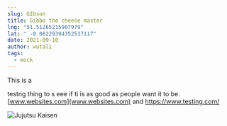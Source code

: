 ```yaml
---
slug: GIbson
title: Gibbo the cheese master
lng: "51.51265215907979"
lat: " -0.08229394352537117"
date: 2021-09-10
author: wutali
tags:
  - mock
---
```

This is a

 testng thing to s eee if ti is as good as people want it to be.[www.websites.com](www.websites.com) and <https://www.testing.com/>

![Jujutsu Kaisen](/images/ill-do-it.png "sup fam")